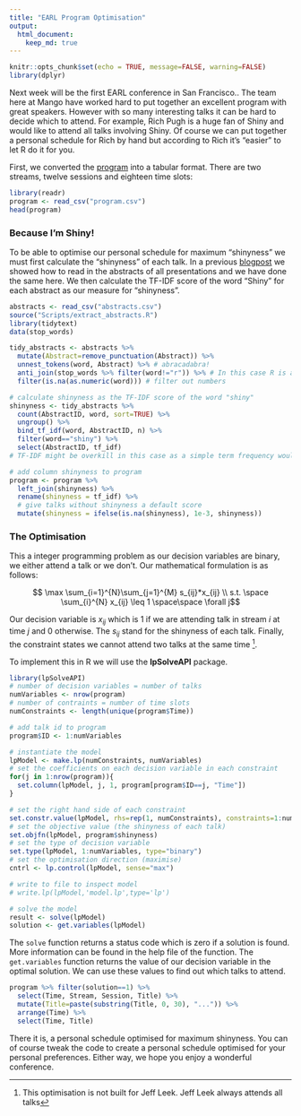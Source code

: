 ```yaml
---
title: "EARL Program Optimisation"
output: 
  html_document:
    keep_md: true
---
```


```r
knitr::opts_chunk$set(echo = TRUE, message=FALSE, warning=FALSE)
library(dplyr)
```

Next week will be the first EARL conference in San Francisco.. The team here at Mango have worked hard to put together an excellent program with great speakers. However with so many interesting talks it can be hard to decide which to attend. For example, Rich Pugh is a huge fan of Shiny and would like to attend all talks involving Shiny. Of course we can put together a personal schedule for Rich by hand but according to Rich it's "easier" to let R do it for you. 

First, we converted the [program](https://earlconf.com/downloads/sanfrancisco/EARL-SF-2017-Agenda.pdf) into a tabular format. There are two streams, twelve sessions and eighteen time slots:

```r
library(readr)
program <- read_csv("program.csv")
head(program)
```

### Because I'm Shiny!

To be able to optimise our personal schedule for maximum "shinyness" we must first calculate the "shinyness" of each talk. In a previous [blogpost](http://www.mango-solutions.com/wp/2017/03/writing-a-conference-abstract-the-data-science-way/) we showed how to read in the abstracts of all presentations and we have done the same here. We then calculate the TF-IDF score of the word "Shiny" for each abstract as our measure for "shinyness".

```r
abstracts <- read_csv("abstracts.csv")
source("Scripts/extract_abstracts.R")
library(tidytext)
data(stop_words)

tidy_abstracts <- abstracts %>% 
  mutate(Abstract=remove_punctuation(Abstract)) %>% 
  unnest_tokens(word, Abstract) %>% # abracadabra!
  anti_join(stop_words %>% filter(word!="r")) %>% # In this case R is a word
  filter(is.na(as.numeric(word))) # filter out numbers

# calculate shinyness as the TF-IDF score of the word "shiny"
shinyness <- tidy_abstracts %>% 
  count(AbstractID, word, sort=TRUE) %>% 
  ungroup() %>% 
  bind_tf_idf(word, AbstractID, n) %>% 
  filter(word=="shiny") %>% 
  select(AbstractID, tf_idf)
# TF-IDF might be overkill in this case as a simple term frequency would probably give the same result

# add column shinyness to program
program <- program %>% 
  left_join(shinyness) %>% 
  rename(shinyness = tf_idf) %>% 
  # give talks without shinyness a default score
  mutate(shinyness = ifelse(is.na(shinyness), 1e-3, shinyness)) 
```


### The Optimisation

This a integer programming problem as our decision variables are binary, we either attend a talk or we don't. Our mathematical formulation is as follows:

$$ \max \sum_{i=1}^{N}\sum_{j=1}^{M} s_{ij}*x_{ij} \\ s.t. \space \sum_{i}^{N} x_{ij} \leq 1 \space\space \forall j$$

Our decision variable is $x_{ij}$ which is 1 if we are attending talk in stream $i$ at time $j$ and 0 otherwise. The $s_{ij}$ stand for the shinyness of each talk. Finally, the constraint states we cannot attend two talks at the same time ^[This optimisation is not built for Jeff Leek. Jeff Leek always attends all talks].

To implement this in R we will use the **lpSolveAPI** package.

```r
library(lpSolveAPI)
# number of decision variables = number of talks
numVariables <- nrow(program)
# number of contraints = number of time slots
numConstraints <- length(unique(program$Time))

# add talk id to program
program$ID <- 1:numVariables

# instantiate the model
lpModel <- make.lp(numConstraints, numVariables)
# set the coefficients on each decision variable in each constraint
for(j in 1:nrow(program)){
  set.column(lpModel, j, 1, program[program$ID==j, "Time"])
}

# set the right hand side of each constraint
set.constr.value(lpModel, rhs=rep(1, numConstraints), constraints=1:numConstraints)
# set the objective value (the shinyness of each talk)
set.objfn(lpModel, program$shinyness)
# set the type of decision variable
set.type(lpModel, 1:numVariables, type="binary")
# set the optimisation direction (maximise)
cntrl <- lp.control(lpModel, sense="max")

# write to file to inspect model
# write.lp(lpModel,'model.lp',type='lp')

# solve the model
result <- solve(lpModel)
solution <- get.variables(lpModel)
```

The `solve` function returns a status code which is zero if a solution is found. More information can be found in the help file of the function. The `get.variables` function returns the value of our decision variable in the optimal solution. We can use these values to find out which talks to attend.

```r
program %>% filter(solution==1) %>% 
  select(Time, Stream, Session, Title) %>% 
  mutate(Title=paste(substring(Title, 0, 30), "...")) %>% 
  arrange(Time) %>% 
  select(Time, Title)
```

There it is, a personal schedule optimised for maximum shinyness. You can of course tweak the code to create a personal schedule optimised for your personal preferences. Either way, we hope you enjoy a wonderful conference.
